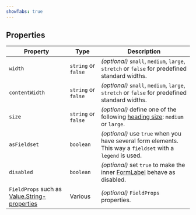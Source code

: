 ```yaml
---
showTabs: true
---
```


## Properties

| Property                                                                                                          | Type                | Description                                                                                                 |
| ----------------------------------------------------------------------------------------------------------------- | ------------------- | ----------------------------------------------------------------------------------------------------------- |
| `width`                                                                                                           | `string` or `false` | _(optional)_ `small`, `medium`, `large`, `stretch` or `false` for predefined standard widths.               |
| `contentWidth`                                                                                                    | `string` or `false` | _(optional)_ `small`, `medium`, `large`, `stretch` or `false` for predefined standard widths.               |
| `size`                                                                                                            | `string` or `false` | _(optional)_ define one of the following [heading size](/uilib/elements/heading/): `medium` or `large`.     |
| `asFieldset`                                                                                                      | `boolean`           | _(optional)_ use `true` when you have several form elements. This way a `fieldset` with a `legend` is used. |
| `disabled`                                                                                                        | `boolean`           | _(optional)_ set `true` to make the inner [FormLabel](/uilib/components/form-label/) behave as disabled.    |
| `FieldProps` such as [Value.String-properties](/uilib/extensions/forms/extended-features/Value/String/properties) | Various             | _(optional)_ `FieldProps` properties.                                                                       |
